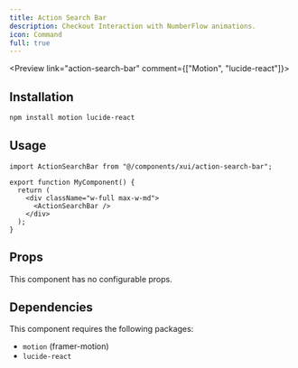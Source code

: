 ```yaml
---
title: Action Search Bar
description: Checkout Interaction with NumberFlow animations.
icon: Command
full: true
---
```



<Preview link="action-search-bar" comment={["Motion", "lucide-react"]}>
  <ActionSearchBar />
</Preview>

## Installation

```bash
npm install motion lucide-react
```

## Usage

```tsx
import ActionSearchBar from "@/components/xui/action-search-bar";

export function MyComponent() {
  return (
    <div className="w-full max-w-md">
      <ActionSearchBar />
    </div>
  );
}
```

## Props

This component has no configurable props.

## Dependencies

This component requires the following packages:

- `motion` (framer-motion)
- `lucide-react`
